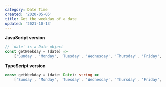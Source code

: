 ```yaml
---
category: Date Time
created: '2020-05-05'
title: Get the weekday of a date
updated: '2021-10-13'
---
```


**JavaScript version**

```js getWeekday.js
// `date` is a Date object
const getWeekday = (date) =>
    ['Sunday', 'Monday', 'Tuesday', 'Wednesday', 'Thursday', 'Friday', 'Saturday'][date.getDay()];
```

**TypeScript version**

```ts getWeekday.ts
const getWeekday = (date: Date): string =>
    ['Sunday', 'Monday', 'Tuesday', 'Wednesday', 'Thursday', 'Friday', 'Saturday'][date.getDay()];
```
